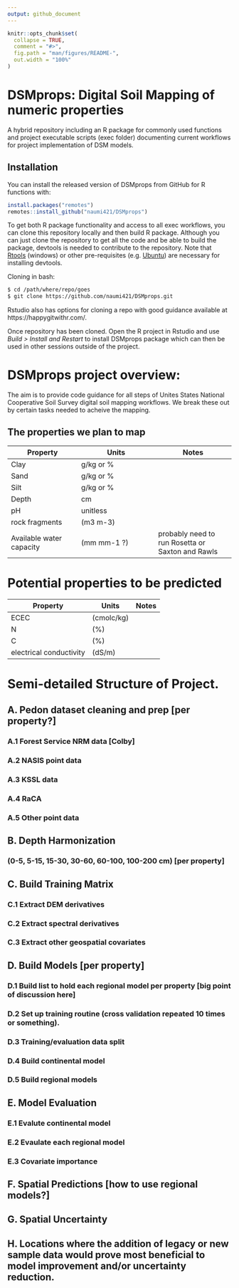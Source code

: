 ```yaml
---
output: github_document
---
```


<!-- README.md is generated from README.Rmd. Please edit that file -->

```r
knitr::opts_chunk$set(
  collapse = TRUE,
  comment = "#>",
  fig.path = "man/figures/README-",
  out.width = "100%"
)
```

# DSMprops: Digital Soil Mapping of numeric properties

<!-- badges: start -->
<!-- badges: end -->

A hybrid repository including an R package for commonly used functions and project executable scripts (exec folder) documenting current workflows for project implementation of DSM models.

## Installation

You can install the released version of DSMprops from GitHub for R functions with:

``` r
install.packages("remotes")
remotes::install_github("naumi421/DSMprops")
```

To get both R package functionality and access to all exec workflows, you can clone this repository locally and then build R package. Although you can just clone the repository to get all the code and be able to build the package, devtools is needed to contribute to the repository. Note that [Rtools](https://cran.r-project.org/bin/windows/Rtools/) (windows) or other pre-requisites (e.g. [Ubuntu](https://www.digitalocean.com/community/tutorials/how-to-install-r-packages-using-devtools-on-ubuntu-18-04)) are necessary for installing devtools.

Cloning in bash:
```bash
$ cd /path/where/repo/goes
$ git clone https://github.com/naumi421/DSMprops.git
```

Rstudio also has options for cloning a repo with good guidance available at https://happygitwithr.com/.

Once repository has been cloned. Open the R project in Rstudio and use *Build > Install and Restart* to install DSMprops package which can then be used in other sessions outside of the project.

# DSMprops project overview: 

The aim is to provide code guidance for all steps of Unites States National Cooperative Soil Survey digital soil mapping workflows. We break these out by certain tasks needed to acheive the mapping.

## The properties we plan to map

Property     | Units         | Notes
------------ | ------------- | -------------
Clay | g/kg or % |
Sand | g/kg or % |
Silt | g/kg or % |
Depth| cm        |
pH | unitless    |
rock fragments   | (m3 m-3)
Available water capacity | (mm mm-1 ?) | probably need to run Rosetta or Saxton and Rawls

# Potential properties to be predicted
Property     | Units         | Notes
------------ | ------------- | -------------
ECEC | (cmolc/kg) |
N | (%) |
C | (%) |
electrical conductivity | (dS/m) |


# Semi-detailed Structure of Project. 
<!-- create url links to each part when repo location is finalized -->
## A. Pedon dataset cleaning and prep [per property?]
### A.1 Forest Service NRM data [Colby]
### A.2 NASIS point data
### A.3 KSSL data
### A.4 RaCA
### A.5 Other point data

## B. Depth Harmonization 
### (0-5, 5-15, 15-30, 30-60, 60-100, 100-200 cm)  [per property]

## C. Build Training Matrix 
### C.1 Extract DEM derivatives
### C.2 Extract spectral derivatives
### C.3 Extract other geospatial covariates

## D. Build Models [per property]
### D.1 Build list to hold each regional model per property [big point of discussion here]
### D.2 Set up training routine (cross validation repeated 10 times or something). 
### D.3 Training/evaluation data split
### D.4 Build continental model
### D.5 Build regional models

## E. Model Evaluation
### E.1 Evalute continental model
### E.2 Evaulate each regional model 
### E.3 Covariate importance

## F. Spatial Predictions [how to use regional models?]

## G. Spatial Uncertainty

## H. Locations where the addition of legacy or new sample data would prove most beneficial to model improvement and/or uncertainty reduction. 

